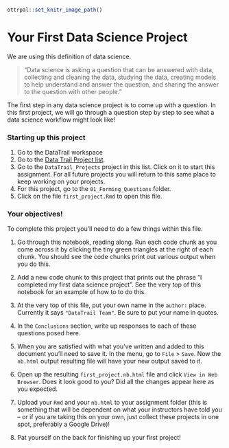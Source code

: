
```r
ottrpal::set_knitr_image_path()
```

# Your First Data Science Project

We are using this definition of data science.

> "Data science is asking a question that can be answered with data, collecting and cleaning the data, studying the data, creating models to help understand and answer the question, and sharing the answer to the question with other people."

The first step in any data science project is to come up with a question. In this first project, we will go through a question step by step to see what a data science workflow might look like!

### Starting up this project

1. Go to the DataTrail workspace
2. Go to the [Data Trail Project list](https://rstudio.cloud/spaces/3919/content/lists/2065).
3. Go to the `DataTrail_Projects` project in this list. Click on it to start this assignment. For all future projects you will return to this same place to keep working on your projects.
4. For this project, go to the `01_Forming_Questions` folder.
5. Click on the file `first_project.Rmd` to open this file.

### Your objectives!

To complete this project you'll need to do a few things within this file.  

1. Go through this notebook, reading along. Run each code chunk as you come across it by clicking the tiny green triangles at the right of each chunk. You should see the code chunks print out various output when you do this.

2. Add a new code chunk to this project that prints out the phrase "I completed my first data science project". See the very top of this notebook for an example of how to to do this.

3. At the very top of this file, put your own name in the `author:` place. Currently it says `"DataTrail Team"`. Be sure to put your name in quotes.

4. In the `Conclusions` section, write up responses to each of these questions posed here.

5. When you are satisfied with what you've written and added to this document you'll need to save it. In the menu, go to `File` > `Save`. Now the `nb.html` output resulting file will have your new output saved to it.

6. Open up the resulting `first_project.nb.html` file and click `View in Web Browser`. Does it look good to you? Did all the changes appear here as you expected.

7. Upload your `Rmd` and your `nb.html` to your assignment folder (this is something that will be dependent on what your instructors have told you -- or if you are taking this on your own, just collect these projects in one spot, preferably a Google Drive)!

8. Pat yourself on the back for finishing up your first project!
